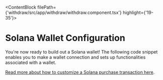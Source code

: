 
<ContentBlock filePath={'withdraw/src/app/withdraw/withdraw.component.tsx'} highlight={'19-35'}>

# Solana Wallet Configuration

You're now ready to build out a Solana wallet!
The following code snippet enables you to make a wallet connection and sets up functionalities associated with a wallet.

[Read more about how to customize a Solana purchase transaction here](https://docs.coinflow.cash/docs/solana).

</ContentBlock>
